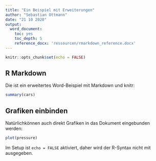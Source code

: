 ```yaml
---
title: "Ein Beispiel mit Erweiterungen"
author: "Sebastian Ottmann"
date: "21 10 2020"
output:
  word_document:
    toc: yes
    toc_depth: 5
    reference_docx: 'ressourcen/rmarkdown_reference.docx'
---
```


```r
knitr::opts_chunk$set(echo = FALSE)
```

## R Markdown

Die ist ein erweitertes Word-Beispiel mit Markdown und knitr:

```r
summary(cars)
```

\newpage

## Grafiken einbinden

Natürlichkönnen auch direkt Grafiken in das Dokument eingebunden werden:

```r
plot(pressure)
```

Im Setup ist `echo = FALSE` aktiviert, daher wird der R-Syntax nicht mit ausgegeben.